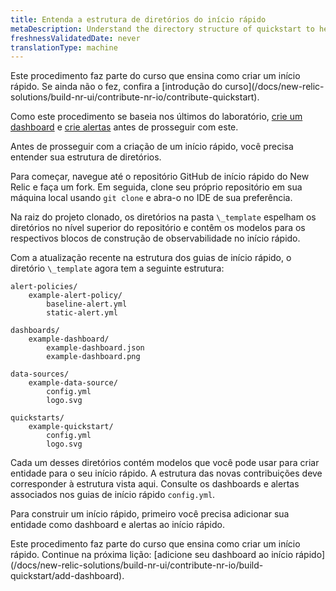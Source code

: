 ```yaml
---
title: Entenda a estrutura de diretórios do início rápido
metaDescription: Understand the directory structure of quickstart to help you understand the process of building a quickstart
freshnessValidatedDate: never
translationType: machine
---
```


<Callout variant="tip">
  Este procedimento faz parte do curso que ensina como criar um início rápido. Se ainda não o fez, confira a [introdução do curso](/docs/new-relic-solutions/build-nr-ui/contribute-nr-io/contribute-quickstart).

  Como este procedimento se baseia nos últimos do laboratório, [crie um dashboard](/docs/new-relic-solutions/build-nr-ui/contribute-nr-io/create-a-dashboard) e [crie alertas](/docs/new-relic-solutions/build-nr-ui/contribute-nr-io/create-alerts/) antes de prosseguir com este.
</Callout>

Antes de prosseguir com a criação de um início rápido, você precisa entender sua estrutura de diretórios.

Para começar, navegue até o repositório GitHub de início rápido do New Relic e faça um fork. Em seguida, clone seu próprio repositório em sua máquina local usando `git clone` e abra-o no IDE de sua preferência.

Na raiz do projeto clonado, os diretórios na pasta `\_template` espelham os diretórios no nível superior do repositório e contêm os modelos para os respectivos blocos de construção de observabilidade no início rápido.

Com a atualização recente na estrutura dos guias de início rápido, o diretório `\_template` agora tem a seguinte estrutura:

```
alert-policies/
    example-alert-policy/
        baseline-alert.yml
        static-alert.yml

dashboards/
    example-dashboard/
        example-dashboard.json
        example-dashboard.png

data-sources/
    example-data-source/
        config.yml
        logo.svg

quickstarts/
    example-quickstart/
        config.yml
        logo.svg
```

Cada um desses diretórios contém modelos que você pode usar para criar entidade para o seu início rápido. A estrutura das novas contribuições deve corresponder à estrutura vista aqui. Consulte os dashboards e alertas associados nos guias de início rápido `config.yml`.

Para construir um início rápido, primeiro você precisa adicionar sua entidade como dashboard e alertas ao início rápido.

<Callout variant="tip">
  Este procedimento faz parte do curso que ensina como criar um início rápido. Continue na próxima lição: [adicione seu dashboard ao início rápido](/docs/new-relic-solutions/build-nr-ui/contribute-nr-io/build-quickstart/add-dashboard).
</Callout>